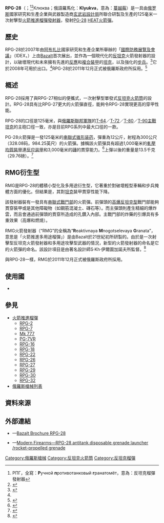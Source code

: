{{noteTA
|G1=軍事
|G2=長度單位
|G3=Firearms
|1=zh-cn:俄罗斯联邦武装力量;zh-tw:俄羅斯聯邦軍隊;zh-hk:俄羅斯聯邦軍隊;zh-sg:俄罗斯联邦军队;
|2=zh-tw:主力戰車;zh-cn:主战坦克;zh-hk:主戰坦克;
}}
{{Infobox Weapon
|name= RPG-28<br />{{Lang|ru|РПГ-28 “Клюква”}}
|image= File:RPG-28 grenade launcher at Interpolitex-2016 01.jpg
|image_size= 300px
|caption= 2016年俄羅斯國際軍警安防設備展（Interpolitex 2016）上展出的RPG-28
|origin= {{flagcountry|Russia}}
|type= [[火箭推進榴彈|火箭推進榴彈]][[榴彈發射器|發射器]] 
<!-- Type selection -->
|is_ranged= yes
|is_bladed=
|is_explosive= 
|is_artillery= yes
|is_vehicle= 
|is_missile= 
|is_UK= 
<!-- Service history -->
|service= 2011年12月—
|used_by= [[俄罗斯军事|俄羅斯軍隊]]
|wars= 
<!-- Production history -->
|designer= <div class="NavFrame collapsed" style="color: black; background-color: #FFFFFF; margin: 0 auto; padding: 0 10px; text-align: left;"><div class="NavHead" style="background-color: #FFFFFF; margin: 0 auto; padding: 0 10px; font-weight:normal;"></div><div class="NavContent" style="background-color: #FFFFFF; margin: 0 auto; padding: 0 10px;">
* 國家研究和生產企業
* [[玄武岩設計局|玄武岩設計局]]
</div>
</div>
|design_date= 2000年代
|manufacturer= <div class="NavFrame collapsed" style="color: black; background-color: #FFFFFF; margin: 0 auto; padding: 0 10px; text-align: left;"><div class="NavHead" style="background-color: #FFFFFF; margin: 0 auto; padding: 0 10px; font-weight:normal;"></div><div class="NavContent" style="background-color: #FFFFFF; margin: 0 auto; padding: 0 10px;">
* 國家研究和生產企業
* 玄武岩設計局
</div>
</div>
|unit_cost= 
|production_date= 2008年—
|number= 
|variants= RMG
<!-- General specifications -->
|spec_label= 
|weight= <div class="NavFrame collapsed" style="color: black; background-color: #FFFFFF; margin: 0 auto; padding: 0 10px; text-align: left;"><div class="NavHead" style="background-color: #FFFFFF; margin: 0 auto; padding: 0 10px; font-weight:normal;"></div><div class="NavContent" style="background-color: #FFFFFF; margin: 0 auto; padding: 0 10px;">
* 火箭彈：12[[千克|千克]]（26.46[[磅|磅]]）
* 全重量：13.5千克（29.76磅）
</div>
</div>
|length= 1,200[[毫米|毫米]]（47.24[[英寸|英寸]]）
|part_length= 
|width= 
|height= 
|diameter= 
|crew= 1人
<!-- Ranged weapon specifications --> 
|cartridge= [[PG-28|PG-28]] [[高爆反坦克彈|HEAT]]火箭彈
|caliber= 125毫米（4.92英吋）
|barrels= 
|action= 利用VP-28撞擊啟動引信：<div class="NavFrame collapsed" style="color: black; background-color: #FFFFFF; margin: 0 auto; padding: 0 10px; text-align: left;"><div class="NavHead" style="background-color: #FFFFFF; margin: 0 auto; padding: 0 10px; font-weight:normal;"></div><div class="NavContent" style="background-color: #FFFFFF; margin: 0 auto; padding: 0 10px;">
* [[軋壓均質裝甲|軋壓均質裝甲]]連[[反应装甲|反应装甲]]：1,000毫米以上
* [[磚|磚]]：3,000毫米
</div>
</div>
|mode= {{Link-en|單發|Single-shot}}
|rate= 
|velocity= 
|range= 300[[米_(单位)|公尺]]（328.08[[码|码]]，984.25[[英尺|英尺]]）
|max_range= 
|feed= 用完即棄
|sights= [[機械瞄具|機械瞄具]]：金屬[[照門|照門]]及[[照準器|準星]]
<!-- 火炮規格 -->
|breech= 
|recoil= 
|carriage= 单兵携带或发射
|elevation= 
|traverse= 
<!-- 刃器規格 --> 
|blade_type= 
|hilt_type= 
|sheath_type= 
|head_type= 
|haft_type= 
<!-- 爆炸物內填炸藥規格 --> 
|filling= 
|filling_weight= 
|detonation= 
|yield= 
<!-- 車輛/飛彈 規格 -->
|armour= 
|primary_armament= 
|secondary_arament= 
|engine= 
|engine_power= 
|transmission= 
|payload_capacity= 
|fuel_capacity= 
|pw_ratio= 
|suspension= 
|clearance= 
|vehicle_range= 
|speed= 
|guidance= 
|steering= 
<!-- missiles only -->
|wingspan= 
|propellant= 
|ceiling= 
|altitude= 
|depth= 
|boost= 
|accuracy= 
|launch_platform= 
|transport= 
}}

'''RPG-28'''（{{Lang|ru|'''РПГ-28 “Клюква”'''}}；<ref>РПГ，全寫：'''Р'''учной '''п'''ротивотанковый '''г'''ранатомёт，意為：反坦克榴彈發射器</ref><ref name="АРМС">{{Cite web |url=http://www.arms.ru/Guns/grenade/rpg2201.htm |title=АРМС-ТАСС |access-date=2014-05-03 |archive-url=https://web.archive.org/web/20100107051932/http://www.arms.ru/Guns/grenade/rpg2201.htm |archive-date=2010-01-07 |dead-url=yes }}</ref>Клюква；俄語羅馬化：'''Klyukva'''，意為：[[小紅莓|蔓越莓]]）是一具由[[俄罗斯|俄罗斯]]國家研究和生產企業與武器製造商[[玄武岩設計局|玄武岩設計局]]所聯合研製及生產的125毫米一次射擊型[[火箭推進榴彈|火箭推進榴彈]][[榴彈發射器|發射器]]，發射[[PG-28|PG-28]] [[高爆反坦克彈|HEAT]][[火箭彈|火箭彈]]。

== 歷史 ==
RPG-28於2007年由[[阿布扎比|阿布扎比]]國家研究和生產企業所舉辦的「[[阿布扎比國際防務展|國際防務展覽及會議]]」（IDEX，{{Lang-en|'''I'''nternational '''D'''efense '''EX'''hibition and Conferen}}）上由[[Bazalt|Bazalt]]首次展出，並作為一個現代化的[[反坦克戰|反坦克]]火箭發射器的設計，以破壞現代和未來擁有先進的[[反应装甲|反應]]和[[複合裝甲|複合裝甲]]的[[坦克|坦克]]，以及強化的[[步兵|步兵]]。<ref name="Janes">{{cite web |url=http://www.janes.com/extracts/extract/jiw/jiw_a096.html |title=RPG-28 anti-tank rocket launcher (Russian Federation), ANTI-TANK WEAPONS |work=Jane's Infantry Weapons |accessdate=2008-12-06 |year=2007 |deadurl=yes |archiveurl=https://web.archive.org/web/20080505072609/http://www.janes.com/extracts/extract/jiw/jiw_a096.html |archivedate=2008-05-05 }}</ref>它於2008年可用於出口。<ref name="АРМС"/>RPG-28於2011年12月正式被俄羅斯政府所採用。<ref>{{Cite web |url=http://vpk.name/news/62946_na_vooruzhenie_vs_rf_prinyato_neskolko_izdelii_fgup_gnpp_bazalt.html |title=На вооружение ВС РФ принято несколько изделий ФГУП «ГНПП «Базальт» - ВПК.name |accessdate=2014-05-03 |archive-date=2014-01-11 |archive-url=https://web.archive.org/web/20140111123957/http://vpk.name/news/62946_na_vooruzhenie_vs_rf_prinyato_neskolko_izdelii_fgup_gnpp_bazalt.html |dead-url=no }}</ref>

== 概述 ==
RPG-28採用了與RPG-27相似的便攜式，一次射擊型單發式[[反坦克武器|反坦克]][[火箭弹发射器|火箭筒]]的設計。RPG-28具有比RPG-27更大的火箭彈直徑，能夠令RPG-28實現更高的穿甲性能。

RPG-28的口徑是125毫米，與[[俄罗斯军事|俄羅斯聯邦軍隊]]的[[T-64主战坦克|T-64]]／[[T-72主戰坦克|T-72]]／[[T-80主戰坦克|T-80]]／[[T-90主戰坦克|T-90]][[坦克#主戰坦克|主戰坦克]]的主砲口徑一致，亦是目前RPG系列中最大口徑的一款。 

PG-28火箭彈是一發125毫米的[[串联炸药|串聯式]][[锥形装药|锥形装药]]，彈重為12公斤，射程為300公尺（328.08码，984.25英尺）的火箭彈。據稱該火箭彈具有超過1,000毫米的[[軋壓均質裝甲|軋壓均質裝甲]]連[[反应装甲|反应装甲]]和3,000毫米的[[磚|磚]]的貫穿能力。<ref name="Modern">{{cite web |url=http://world.guns.ru/grenade/gl42-e.htm |title=RPG-28 antitank disposable grenade launcher / rocket-propelled grenade (Russia) , ANTI-TANK WEAPONS |work=Modern Firearms |accessdate=2008-12-06 |date=2007-03-16 |archive-date=2008-12-17 |archive-url=https://web.archive.org/web/20081217150131/http://world.guns.ru/grenade/gl42-e.htm |dead-url=no }}</ref>上彈以後的重量是13.5千克（29.76磅）。<ref>{{Cite web |url=http://defense-update.com/products/r/rmg.htm |title=RMG - A new Multi-Purpose Assault Weapon from Bazalt |access-date=2014-05-03 |archive-url=https://web.archive.org/web/20140111122655/http://defense-update.com/products/r/rmg.htm |archive-date=2014-01-11 |dead-url=yes }}</ref>

== RMG衍生型 ==
RMG是RPG-28的體積小型化及多用途衍生型，它著重於對破壞輕型車輛和步兵掩體方面的優化。但結果是，其對[[坦克|坦克]]裝甲貫穿性能下降。

該發射器裝有一發具有[[串联炸药|串聯式]][[彈頭|戰鬥部]]的火箭彈。前彈頭的[[高爆反坦克彈|高爆反坦克型]]戰鬥部能夠貫穿裝甲或是其他障礙物（如鋼筋混凝土、磚石等）。而主彈頭則產生精細的爆炸雲，而且會通過前彈頭的貫穿所造成的孔鑽入內部。主戰鬥部的炸藥的引爆具有多重效果（高爆和燃燒）。

RMG火箭發射器（“RMG”的全稱為“'''R'''eaktivnaya '''M'''nogotselevaya '''G'''ranata”，意思是「火箭推進多用途榴彈」）是由Bazalt於21世紀初所研製的。由於是一次射擊型反坦克火箭發射器和多用途攻擊型武器的情況，新型的火箭發射器的命名是它的火箭彈的命名。該設計項目是由著名設計師S·Kh·伊爾圖加諾夫所監督。<ref>{{Cite web |url=http://gunsru.ru/rg_granatomet_rmg_eng.html# |title=RMG multi-purpose rocket weapon |access-date=2014-05-03 |archive-url=https://web.archive.org/web/20140111122609/http://gunsru.ru/rg_granatomet_rmg_eng.html |archive-date=2014-01-11 |dead-url=yes }}</ref>

與RPG-28一樣，RMG於2011年12月正式被俄羅斯政府所採用。

== 使用國 ==
* {{flagcountry|Russia}}

== 參見 ==
* [[火箭推進榴彈|火箭推進榴彈]]
** [[RPG-2|RPG-2]]
** [[RPG-7|RPG-7]]
** [[Mk_777|Mk 777]]
** [[PG-7VR|PG-7VR]]
** [[RPG-16|RPG-16]]
** [[RPG-18|RPG-18]]
** [[RPG-22|RPG-22]]
** [[RPG-26|RPG-26]]
** [[RPG-27|RPG-27]]
** [[RPG-29|RPG-29]]
** [[RPG-30|RPG-30]]
** [[RPG-32|RPG-32]]
* [[俄羅斯槍械列表|俄羅斯槍械列表]]

== 資料來源 ==
<div class="references-small">
<references />
</div>

== 外部連結 ==
* {{en icon}}—[http://i13.photobucket.com/albums/a293/maniali/RPG-28.jpg Bazalt Brochure RPG-28]{{Wayback|url=http://i13.photobucket.com/albums/a293/maniali/RPG-28.jpg |date=20120910170344 }}
* {{en icon}}—[https://web.archive.org/web/20140726023308/http://world.guns.ru/grenade/rus/rpg-28-e.html Modern Firearms—RPG-28 antitank disposable grenade launcher /rocket-propelled grenade]

{{蘇聯及俄羅斯RPG系列}}
{{蘇聯及俄羅斯在二戰後研製的輕兵器}}
{{現代俄羅斯軍隊單兵武器及彈藥}}

{{DEFAULTSORT:Rpg-28}}
[[Category:俄羅斯槍械|Category:俄羅斯槍械]]
[[Category:反坦克火箭筒|Category:反坦克火箭筒]]
[[Category:反坦克榴彈|Category:反坦克榴彈]]